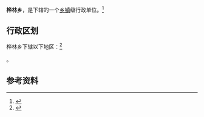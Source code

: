 {{中国乡级行政区|63/01/21/209/000}}

'''桦林乡'''，是{{PRC admin/fullname|63/01/21/209/000|3}}下辖的一个[[乡镇|乡镇]]级行政单位。<ref>{{PRC admin/ref sgc|{{PRC admin/parent|63/01/21/209/000}}}}</ref>

== 行政区划 ==

桦林乡下辖以下地区：<ref>{{PRC admin/ref sgc|63/01/21/209/000}}</ref>

{{PRC admin/children|63/01/21/209/000}}。

== 参考资料 ==

{{reflist}}

{{行政区划小作品}}
{{PRC admin/navcat|63/01/21/209/000}}